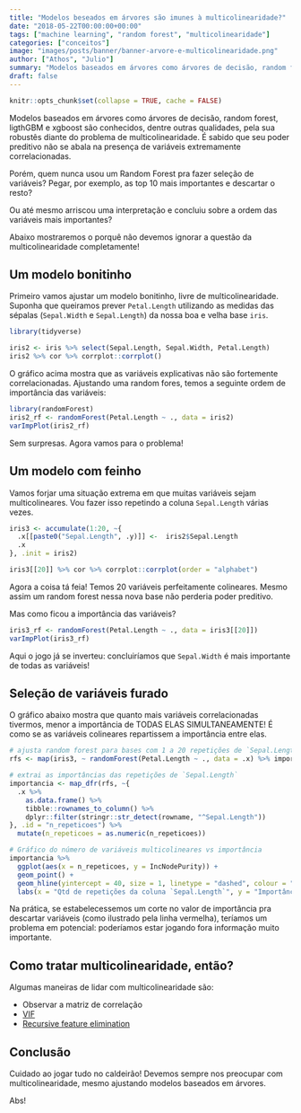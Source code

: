 ```yaml
---
title: "Modelos beseados em árvores são imunes à multicolinearidade?"
date: "2018-05-22T00:00:00+00:00"
tags: ["machine learning", "random forest", "multicolinearidade"]
categories: ["conceitos"]
image: "images/posts/banner/banner-arvore-e-multicolinearidade.png"
author: ["Athos", "Julio"]
summary: "Modelos baseados em árvores como árvores de decisão, random forest, ligthGBM e xgboost são conhecidos, dentre outras qualidades, pela sua robustês diante do problema de multicolinearidade. Esse post mostra que isso não é totalmente verdade."
draft: false
---
```


```r
knitr::opts_chunk$set(collapse = TRUE, cache = FALSE)
```

Modelos baseados em árvores como árvores de decisão, random forest, ligthGBM e xgboost são conhecidos, dentre outras qualidades, pela sua robustês diante do problema de multicolinearidade. É sabido que seu poder preditivo não se abala na presença de variáveis extremamente correlacionadas.

Porém, quem nunca usou um Random Forest pra fazer seleção de variáveis? Pegar, por exemplo, as top 10 mais importantes e descartar o resto?

Ou até mesmo arriscou uma interpretação e concluiu sobre a ordem das variáveis mais importantes?

Abaixo mostraremos o porquê não devemos ignorar a questão da multicolinearidade completamente!

## Um modelo bonitinho

Primeiro vamos ajustar um modelo bonitinho, livre de multicolinearidade. Suponha que queiramos prever `Petal.Length` utilizando as medidas das sépalas (`Sepal.Width` e `Sepal.Length`) da nossa boa e velha base `iris`.

```r
library(tidyverse)

iris2 <- iris %>% select(Sepal.Length, Sepal.Width, Petal.Length)
iris2 %>% cor %>% corrplot::corrplot()
```

O gráfico acima mostra que as variáveis explicativas não são fortemente correlacionadas. Ajustando uma random fores, temos a seguinte ordem de importância das variáveis:

```r
library(randomForest)
iris2_rf <- randomForest(Petal.Length ~ ., data = iris2)
varImpPlot(iris2_rf)
```

Sem surpresas. Agora vamos para o problema!

## Um modelo com feinho

Vamos forjar uma situação extrema em que muitas variáveis sejam multicolineares. Vou fazer isso repetindo a coluna `Sepal.Length` várias vezes.

```r
iris3 <- accumulate(1:20, ~{
  .x[[paste0("Sepal.Length", .y)]] <-  iris2$Sepal.Length
  .x
}, .init = iris2)

iris3[[20]] %>% cor %>% corrplot::corrplot(order = "alphabet")
```

Agora a coisa tá feia! Temos 20 variáveis perfeitamente colineares. Mesmo assim um random forest nessa nova base não perderia poder preditivo. 

Mas como ficou a importância das variáveis?

```r
iris3_rf <- randomForest(Petal.Length ~ ., data = iris3[[20]])
varImpPlot(iris3_rf)
```

Aqui o jogo já se inverteu: concluiríamos que `Sepal.Width` é mais importante de todas as variáveis!

## Seleção de variáveis furado

O gráfico abaixo mostra que quanto mais variáveis correlacionadas tivermos, menor a importância de TODAS ELAS SIMULTANEAMENTE! É como se as variáveis colineares repartissem a importância entre elas.

```r
# ajusta random forest para bases com 1 a 20 repetições de `Sepal.Length`
rfs <- map(iris3, ~ randomForest(Petal.Length ~ ., data = .x) %>% importance)

# extrai as importâncias das repetições de `Sepal.Length`
importancia <- map_dfr(rfs, ~{
  .x %>% 
    as.data.frame() %>% 
    tibble::rownames_to_column() %>% 
    dplyr::filter(stringr::str_detect(rowname, "^Sepal.Length"))
}, .id = "n_repeticoes") %>%
  mutate(n_repeticoes = as.numeric(n_repeticoes))

# Gráfico do número de variáveis multicolineares vs importância
importancia %>%
  ggplot(aes(x = n_repeticoes, y = IncNodePurity)) +
  geom_point() +
  geom_hline(yintercept = 40, size = 1, linetype = "dashed", colour = "red") +
  labs(x = "Qtd de repetições da coluna `Sepal.Length`", y = "Importância", title = "Gráfico da relação entre o número de variáveis multicolineares vs importância")
```


Na prática, se estabelecessemos um corte no valor de importância pra descartar variáveis (como ilustrado pela linha vermelha), teríamos um problema em potencial: poderíamos estar jogando fora informação muito importante.

## Como tratar multicolinearidade, então?

Algumas maneiras de lidar com multicolinearidade são:

- Observar a matriz de correlação
- [VIF](http://www.sthda.com/english/articles/39-regression-model-diagnostics/160-multicollinearity-essentials-and-vif-in-r/)
- [Recursive feature elimination](https://machinelearningmastery.com/feature-selection-with-the-caret-r-package/)

## Conclusão

Cuidado ao jogar tudo no caldeirão! Devemos sempre nos preocupar com multicolinearidade, mesmo ajustando modelos baseados em árvores.

Abs!





